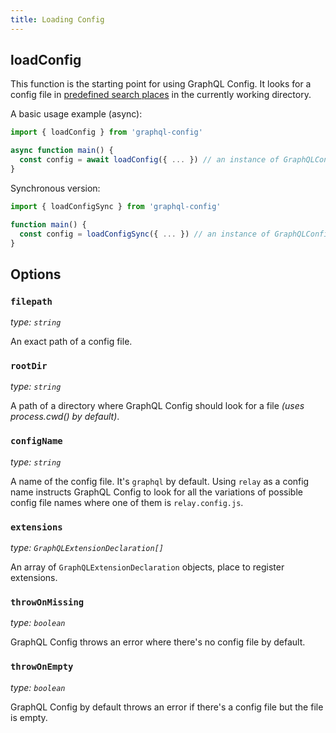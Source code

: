 ```yaml
---
title: Loading Config
---
```


## loadConfig

This function is the starting point for using GraphQL Config. It looks for a config file in [predefined search places](user-usage#config-search-places) in the currently working directory.

A basic usage example (async):

```ts
import { loadConfig } from 'graphql-config'

async function main() {
  const config = await loadConfig({ ... }) // an instance of GraphQLConfig
}
```

Synchronous version:

```ts
import { loadConfigSync } from 'graphql-config'

function main() {
  const config = loadConfigSync({ ... }) // an instance of GraphQLConfig
}
```

## Options

### `filepath`

_type: `string`_

An exact path of a config file.

### `rootDir`

_type: `string`_

A path of a directory where GraphQL Config should look for a file _(uses process.cwd() by default)_.

### `configName`

_type: `string`_

A name of the config file. It's `graphql` by default. Using `relay` as a config name instructs GraphQL Config to look for all the variations of possible config file names where one of them is `relay.config.js`.

### `extensions`

_type: `GraphQLExtensionDeclaration[]`_

An array of `GraphQLExtensionDeclaration` objects, place to register extensions.

### `throwOnMissing`

_type: `boolean`_

GraphQL Config throws an error where there's no config file by default.

### `throwOnEmpty`

_type: `boolean`_

GraphQL Config by default throws an error if there's a config file but the file is empty.
